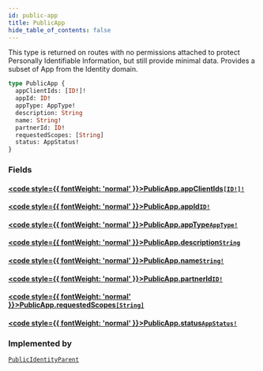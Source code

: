 ```yaml
---
id: public-app
title: PublicApp
hide_table_of_contents: false
---
```








This type is returned on routes with no permissions attached to protect
Personally Identifiable Information, but still provide minimal data.
Provides a subset of App from the Identity domain.

```graphql
type PublicApp {
  appClientIds: [ID!]!
  appId: ID!
  appType: AppType!
  description: String
  name: String!
  partnerId: ID!
  requestedScopes: [String]
  status: AppStatus!
}
```


### Fields

#### [<code style={{ fontWeight: 'normal' }}>PublicApp.<b>appClientIds</b></code>](#)<Bullet />[`[ID!]!`](/demand/api/graphql-admin/reference/scalars/id) <Badge class="secondary" text="non-null"/> <Badge class="secondary" text="scalar"/>
> 
> 

#### [<code style={{ fontWeight: 'normal' }}>PublicApp.<b>appId</b></code>](#)<Bullet />[`ID!`](/demand/api/graphql-admin/reference/scalars/id) <Badge class="secondary" text="non-null"/> <Badge class="secondary" text="scalar"/>
> 
> 

#### [<code style={{ fontWeight: 'normal' }}>PublicApp.<b>appType</b></code>](#)<Bullet />[`AppType!`](/demand/api/graphql-admin/reference/enums/app-type) <Badge class="secondary" text="non-null"/> <Badge class="secondary" text="enum"/>
> 
> 

#### [<code style={{ fontWeight: 'normal' }}>PublicApp.<b>description</b></code>](#)<Bullet />[`String`](/demand/api/graphql-admin/reference/scalars/string) <Badge class="secondary" text="scalar"/>
> 
> 

#### [<code style={{ fontWeight: 'normal' }}>PublicApp.<b>name</b></code>](#)<Bullet />[`String!`](/demand/api/graphql-admin/reference/scalars/string) <Badge class="secondary" text="non-null"/> <Badge class="secondary" text="scalar"/>
> 
> 

#### [<code style={{ fontWeight: 'normal' }}>PublicApp.<b>partnerId</b></code>](#)<Bullet />[`ID!`](/demand/api/graphql-admin/reference/scalars/id) <Badge class="secondary" text="non-null"/> <Badge class="secondary" text="scalar"/>
> 
> 

#### [<code style={{ fontWeight: 'normal' }}>PublicApp.<b>requestedScopes</b></code>](#)<Bullet />[`[String]`](/demand/api/graphql-admin/reference/scalars/string) <Badge class="secondary" text="list"/> <Badge class="secondary" text="scalar"/>
> 
> 

#### [<code style={{ fontWeight: 'normal' }}>PublicApp.<b>status</b></code>](#)<Bullet />[`AppStatus!`](/demand/api/graphql-admin/reference/enums/app-status) <Badge class="secondary" text="non-null"/> <Badge class="secondary" text="enum"/>
> 
> 



### Implemented by

[`PublicIdentityParent`](/demand/api/graphql-admin/reference/unions/public-identity-parent)  <Badge class="secondary" text="union"/>



